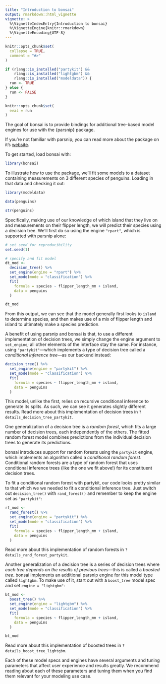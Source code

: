 ```yaml
---
title: "Introduction to bonsai"
output: rmarkdown::html_vignette
vignette: >
  %\VignetteIndexEntry{Introduction to bonsai}
  %\VignetteEngine{knitr::rmarkdown}
  %\VignetteEncoding{UTF-8}
---
```


```r
knitr::opts_chunk$set(
  collapse = TRUE,
  comment = "#>"
)

if (rlang::is_installed("partykit") && 
    rlang::is_installed("lightgbm") &&
    rlang::is_installed("modeldata")) {
  run <- TRUE
} else {
  run <- FALSE
}

knitr::opts_chunk$set(
  eval = run
)
```

The goal of bonsai is to provide bindings for additional tree-based model engines for use with the {parsnip} package. 

If you're not familiar with parsnip, you can read more about the package on it's [website](https://parsnip.tidymodels.org).

To get started, load bonsai with:

```r
library(bonsai)
```

To illustrate how to use the package, we'll fit some models to a dataset containing measurements on 3 different species of penguins. Loading in that data and checking it out:

```r
library(modeldata)

data(penguins)

str(penguins)
```

Specifically, making use of our knowledge of which island that they live on and measurements on their flipper length, we will predict their species using a decision tree. We'll first do so using the engine `"rpart"`, which is supported with parsnip alone:

```r
# set seed for reproducibility
set.seed(1)

# specify and fit model
dt_mod <- 
  decision_tree() %>%
  set_engine(engine = "rpart") %>%
  set_mode(mode = "classification") %>%
  fit(
    formula = species ~ flipper_length_mm + island, 
    data = penguins
  )

dt_mod
```

From this output, we can see that the model generally first looks to `island` to determine species, and then makes use of a mix of flipper length and island to ultimately make a species prediction.

A benefit of using parsnip and bonsai is that, to use a different implementation of decision trees, we simply change the engine argument to `set_engine`; all other elements of the interface stay the same. For instance, using `"partykit"`—which implements a type of decision tree called a _conditional inference tree_—as our backend instead:

```r
decision_tree() %>%
  set_engine(engine = "partykit") %>%
  set_mode(mode = "classification") %>%
  fit(
    formula = species ~ flipper_length_mm + island, 
    data = penguins
  )
```

This model, unlike the first, relies on recursive conditional inference to generate its splits. As such, we can see it generates slightly different results. Read more about this implementation of decision trees in `?details_decision_tree_partykit`.

One generalization of a decision tree is a _random forest_, which fits a large number of decision trees, each independently of the others. The fitted random forest model combines predictions from the individual decision trees to generate its predictions.

bonsai introduces support for random forests using the `partykit` engine, which implements an algorithm called a _conditional random forest_. Conditional random forests are a type of random forest that uses conditional inference trees (like the one we fit above!) for its constituent decision trees.

To fit a conditional random forest with partykit, our code looks pretty similar to that which we we needed to fit a conditional inference tree. Just switch out `decision_tree()` with `rand_forest()` and remember to keep the engine set as `"partykit"`:

```r
rf_mod <- 
  rand_forest() %>%
  set_engine(engine = "partykit") %>%
  set_mode(mode = "classification") %>%
  fit(
    formula = species ~ flipper_length_mm + island, 
    data = penguins
  )
```

Read more about this implementation of random forests in `?details_rand_forest_partykit`.

Another generalization of a decision tree is a series of decision trees where _each tree depends on the results of previous trees_—this is called a _boosted tree_. bonsai implements an additional parsnip engine for this model type called `lightgbm`. To make use of it, start out with a `boost_tree` model spec and set `engine = "lightgbm"`:

```r
bt_mod <- 
  boost_tree() %>%
  set_engine(engine = "lightgbm") %>%
  set_mode(mode = "classification") %>%
  fit(
    formula = species ~ flipper_length_mm + island, 
    data = penguins
  )

bt_mod
```

Read more about this implementation of boosted trees in `?details_boost_tree_lightgbm`.

Each of these model specs and engines have several arguments and tuning parameters that affect user experience and results greatly. We recommend reading about each of these parameters and tuning them when you find them relevant for your modeling use case.
